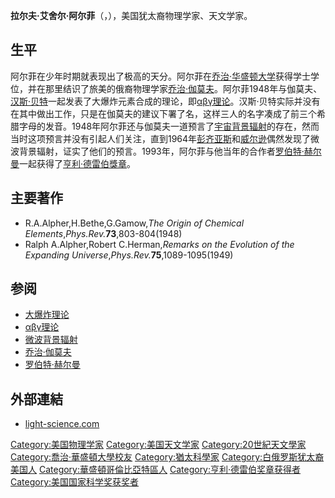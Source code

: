 '''拉尔夫·艾舍尔·阿尔菲'''（{{lang-en|'''Ralph Asher Alpher'''}}，{{bd|1921年|2月3日|2007年|8月12日|catIdx=A}}），美国犹太裔物理学家、天文学家。

== 生平 ==
阿尔菲在少年时期就表现出了极高的天分。阿尔菲在[[乔治·华盛顿大学|乔治·华盛顿大学]]获得学士学位，并在那里结识了旅美的俄裔物理学家[[乔治·伽莫夫|乔治·伽莫夫]]。阿尔菲1948年与伽莫夫、[[汉斯·贝特|汉斯·贝特]]一起发表了大爆炸元素合成的理论，即[[αβγ理论|αβγ理论]]。汉斯·贝特实际并没有在其中做出工作，只是在伽莫夫的建议下署了名，这样三人的名字凑成了前三个希腊字母的发音。1948年阿尔菲还与伽莫夫一道预言了[[宇宙背景辐射|宇宙背景辐射]]的存在，然而当时这项预言并没有引起人们关注，直到1964年[[彭齐亚斯|彭齐亚斯]]和[[威尔逊|威尔逊]]偶然发现了微波背景辐射，证实了他们的预言。1993年，阿尔菲与他当年的合作者[[罗伯特·赫尔曼|罗伯特·赫尔曼]]一起获得了[[亨利·德雷伯獎章|亨利·德雷伯獎章]]。

== 主要著作 ==
* R.A.Alpher,H.Bethe,G.Gamow,''The Origin of Chemical Elements'',''Phys.Rev.'''''73''',803-804(1948) 
* Ralph A.Alpher,Robert C.Herman,''Remarks on the Evolution of the Expanding Universe'',''Phys.Rev.'''''75''',1089-1095(1949) 

== 参阅 ==
*[[大爆炸理论|大爆炸理论]]
*[[αβγ理论|αβγ理论]]
*[[微波背景辐射|微波背景辐射]]
*[[乔治·伽莫夫|乔治·伽莫夫]]
*[[罗伯特·赫尔曼|罗伯特·赫尔曼]]
==外部連結==
*[https://archive.is/20130103185715/http://www.light-science.com/alpher.html light-science.com]

{{CMB}}
{{Winners of the National Medal of Science|physical}}
{{亨利·德雷伯奖章获得者}}

{{Authority control}}
{{DEFAULTSORT:Alpher, Ralph}}
[[Category:美国物理学家|Category:美国物理学家]]
[[Category:美国天文学家|Category:美国天文学家]]
[[Category:20世紀天文學家|Category:20世紀天文學家]]
[[Category:喬治·華盛頓大學校友|Category:喬治·華盛頓大學校友]]
[[Category:猶太科學家|Category:猶太科學家]]
[[Category:白俄罗斯犹太裔美国人|Category:白俄罗斯犹太裔美国人]]
[[Category:華盛頓哥倫比亞特區人|Category:華盛頓哥倫比亞特區人]]
[[Category:亨利·德雷伯奖章获得者|Category:亨利·德雷伯奖章获得者]]
[[Category:美国国家科学奖获奖者|Category:美国国家科学奖获奖者]]